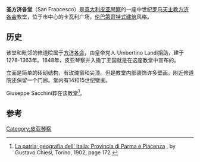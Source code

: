 '''圣方济各堂'''（San Francesco）是[[意大利|意大利]][[皮亚琴察|皮亚琴察]]的一座中世纪[[罗马天主教|罗马天主教]][[方济各会|方济各会]]教堂，位于市中心的卡瓦利广场，[[伦巴第大区|伦巴第]][[哥特式建筑|哥特式建筑]]风格。

==历史==
该堂和毗邻的修道院属于[[方济各会|方济各会]]，由皇帝党人 Umbertino Landi捐助，建于1278-1363年。1848年，皮亚琴察并入撒丁王国就是在这座教堂中宣布的。

立面是简单的砖砌结构，有玫瑰窗和尖顶。但是教堂内部装饰许多壁画。附近修道院还保留一个门廊。堂内有14和15世纪壁画。

Giuseppe Sacchini葬在该教堂<ref>[http://books.google.com/books?id=DOQYAAAAYAAJ La patria; geografia dell' Italia: Provincia di Parma e Piacenza] {{Wayback|url=http://books.google.com/books?id=DOQYAAAAYAAJ |date=20140709025216 }}, by Gustavo Chiesi, Torino, 1902, page 172.</ref>。

==参考==
{{Reflist}}
[[Category:皮亚琴察|Category:皮亚琴察]]